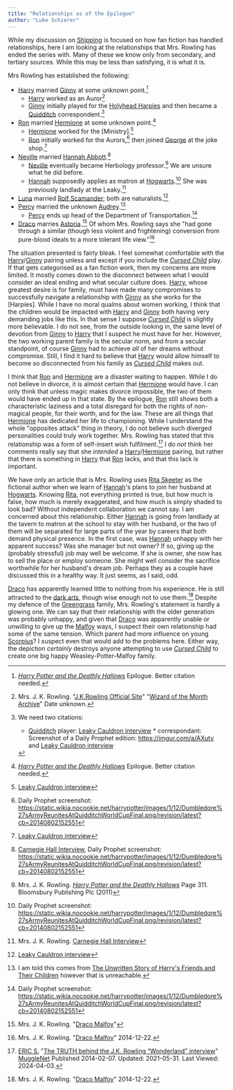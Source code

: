```yaml
---
title: "Relationships as of the Epilogue"
author: "Luke Schierer"
---
```


While my discussion on [Shipping] is focused on how fan fiction has
handled relationships, here I am looking at the relationships that
Mrs. Rowling has ended the series with.  Many of these we know only
from secondary, and tertiary sources.  While this may be less than
satisfying, it is what it is.

Mrs Rowling has established the following:

* [Harry] married [Ginny] at some unknown point.[^HPGW]
  * [Harry] worked as an Auror[^HPJob]
  * [Ginny] initially played for the [Holyhead Harpies]
    and then became a [Quidditch] correspondent.[^GWJob]
* [Ron] married [Hermione] at some unknown point.[^RWHG]
  * [Hermione] worked for the [Ministry].[^HGJob]
  * [Ron] initially worked for the Aurors,[^RWJ1] then
    joined [George] at the joke shop.[^RWJob]
* [Neville] married [Hannah Abbott].[^NLHA]
  * [Neville] eventually became Herbology professor.[^NLJob] We are
    unsure what he did before.
  * [Hannah] supposedly applies as matron at [Hogwarts].[^HAJ2]
    She was previously landlady at the Leaky.[^HAJ1]
* [Luna] married [Rolf Scamander]; both are naturalists.[^LSRS]
* [Percy] married the unknown [Audrey].[^PWA]
  * [Percy] ends up head of the Department of Transportation.[^PWJob]
* [Draco] marries [Astoria].[^DMAG]  Of whom Mrs. Rowling says she
  "had gone through a similar (though less violent and frightening)
  conversion from pure-blood ideals to a more tolerant life view."[^AG]

The situation presented is fairly bleak.  I feel somewhat comfortable
with the [Harry]/[Ginny] pairing unless and except if you include the
_[Cursed Child]_ play.  If that gets categorised as a fan fiction
work, then my concerns are more limited.  It mostly comes down to the
disconnect between what I would consider an ideal ending and what
secular culture does.  [Harry], whose greatest desire is for family,
must have made many compromises to successfully navigate a
relationship with [Ginny] as she works for the [Harpies].  While I
have no moral qualms about women working, I think that the children
would be impacted with [Harry] and [Ginny] both having very demanding
jobs like this.  In that sense I suppose _[Cursed Child]_ is slightly
more believable.  I do not see, from the outside looking in, the same
level of devotion from [Ginny] to [Harry] that I suspect he must have
for her.  However, the two working parent family is the secular norm,
and from a secular standpoint, of course [Ginny] had to achieve *all*
of her dreams without compromise.  Still, I find it hard to believe
that [Harry] would allow himself to become so disconnected from his
family as _[Cursed Child]_ makes out.

I think that [Ron] and [Hermione] are a disaster waiting to happen.
While I do not believe in divorce, it is almost certain that
[Hermione] would have.  I can only think that unless magic makes
divorce impossible, the two of them would have ended up in that state.
By the epilogue, [Ron] still shows both a characteristic laziness and
a total disregard for both the rights of non-magical people, for their
worth, and for the law.  These are all things that [Hermione] has
dedicated her life to championing.  While I understand the whole
"opposites attack" thing in theory, I do not believe such diverged
personalities could truly work together.  Mrs. Rowling has stated that this relationship was a form of self-insert wish fulfilment.[^240403-1]  I do
*not* think her comments really say that she *intended* a [Harry]/[Hermione]
pairing, but rather that there is something in [Harry] that [Ron] lacks, and that this lack is important. 

We have only an article that is Mrs. Rowling uses [Rita Skeeter] as
the fictional author when we learn of [Hannah]'s plans to join her
husband at [Hogwarts].  Knowing [Rita], not everything printed is
true, but how much is false, how much is merely exaggerated, and how
much is simply shaded to look bad?  Without independent collaboration
we cannot say.  I am concerned about this relationship.  Either
[Hannah] is going from landlady at the tavern to matron at the school
to stay with her husband, or the two of them will be separated for
large parts of the year by careers that both demand physical presence.
In the first case, was [Hannah] unhappy with her apparent success?
Was she manager but not owner?  If so, giving up the (probably
stressful) job may well be welcome.  If she is owner, she now has to
sell the place or employ someone.  She might well consider the
sacrifice worthwhile for her husband's dream job.  Perhaps they as a
couple have discussed this in a healthy way.  It just seems, as I
said, odd.

[Draco] has apparently learned little to nothing from his experience.
He is still attracted to the [dark arts], though wise enough not to
use them.[^DMDA]  Despite my defence of the [Greengrass] family, Mrs.
Rowling's statement is hardly a glowing one.  We can say that their
relationship with the older generation was probably unhappy, and given
that [Draco] was apparently unable or unwilling to give up the
[Malfoy] ways, I suspect their own relationship had some of the same
tension.  Which parent had more influence on young [Scorpius]?  I
suspect even that would add to the problems here.  Either way, the
depiction *certainly* destroys anyone attempting to use _[Cursed Child]_
to create one big happy Weasley-Potter-Malfoy family. 

[Shipping]: ../shipping/

[Astoria]: <../people/greengrass/astoria/>

[Draco]: <../people/malfoy/draco_lucius/>

[Scorpius]: <../people/malfoy/scorpius/>

[Greengrass]: <../people/greengrass/>

[dark arts]: <../magic/dark/>

[Rita]: <../people/skeeter/rita/>

[Rita Skeeter]: <../people/skeeter/rita/>

[Hogwarts]: <../hogwarts/>

[Ron]: <../people/weasley/ronald_bilius/>

[Hermione]: <../people/granger/hermione_jean/>

[Harry]: <../people/potter/harry_james/>

[Ginny]: <../people/weasley/ginevra_molly/>

[George]: <../people/weasley/george/>

[Neville]: <../people/longbottom/neville/>

[Percy]: <../people/weasley/percy_ignatius/>

[Audrey]: <../people/>

[Luna]: <../people/lovegood/luna/>

[Hannah Abbott]: <../people/abbott/hannah/>

[Rolf Scamander]: <../people/scamander/rolf/>

[Quidditch]: <../quidditch/>

[Malfoy]: ../people/malfoy/

[Hannah]: ../people/abbott/hannah/

[Holyhead Harpies]: ../quidditch/

[^AG]: Mrs. J. K. Rowling. "[Draco Malfoy]" 2014-12-22.

[^DWAG]: Mrs. J. K. Rowling. "[Draco Malfoy]" 2014-12-22.

[^DMDA]: Mrs. J. K. Rowling. "[Draco Malfoy]" 2014-12-22.

[Draco Malfoy]: https://www.rowlingindex.org/work/dmpm/

[^DMAG]: Mrs. J. K. Rowling. "[Draco Malfoy]"

[^PWA]: I am told this comes from [The Unwritten Story of Harry's Friends and Their Children](http://entertainment.timesonline.co.uk/tol/arts_and_entertainment/books/article3105517.ece) however that is unreachable.

[^NLHA]: [Carnegie Hall Interview], Daily Prophet screenshot: https://static.wikia.nocookie.net/harrypotter/images/1/12/Dumbledore%27sArmyReunitesAtQuidditchWorldCupFinal.png/revision/latest?cb=20140802152551

[^PWJob]: Daily Prophet screenshot: https://static.wikia.nocookie.net/harrypotter/images/1/12/Dumbledore%27sArmyReunitesAtQuidditchWorldCupFinal.png/revision/latest?cb=20140802152551

[^HAJ2]: Daily Prophet screenshot: https://static.wikia.nocookie.net/harrypotter/images/1/12/Dumbledore%27sArmyReunitesAtQuidditchWorldCupFinal.png/revision/latest?cb=20140802152551

[^HAJ1]: Mrs. J. K. Rowling. [Carnegie Hall Interview]

[Carnegie Hall Interview]: http://www.the-leaky-cauldron.org/2007/10/20/j-k-rowling-at-carnegie-hall-reveals-dumbledore-is-gay-neville-marries-hannah-abbott-and-scores-more/

[^LSRS]: [Leaky Cauldron interview]

[^HGJob]: [Leaky Cauldron interview]

[^RWJob]: [Leaky Cauldron interview]

[^NLJob]: Mrs. J. K. Rowling. _[Harry Potter and the Deathly Hallows]_
    Page 311. Bloomsbury Publishing Plc (2011)

[Harry Potter and the Deathly Hallows]: https://www.librarything.com/work/3577382

[^RWJ1]: Daily Prophet screenshot: https://static.wikia.nocookie.net/harrypotter/images/1/12/Dumbledore%27sArmyReunitesAtQuidditchWorldCupFinal.png/revision/latest?cb=20140802152551

[^GWJob]: We need two citations:
    * [Quidditch] player: [Leaky Cauldron interview] * correspondant:
    Screenshot of a Daily Prophet edition: https://imgur.com/a/AXutv
    and [Leaky Cauldron interview]

[Leaky Cauldron interview]: http://www.the-leaky-cauldron.org/2007/07/30/j-k-rowling-web-chat-transcript/

[^HPJob]: Mrs. J. K. Rowling. "[J.K.Rowling Official Site]" "[Wizard of the Month Archive]" Date unknown.

[J.K.Rowling Official Site]: https://www.therowlinglibrary.com/jkrowling.com/textonly/en

[Wizard of the Month Archive]: https://www.therowlinglibrary.com/jkrowling.com/textonly/en/wotm.html

[^RWHG]: _[Harry Potter and the Deathly Hallows]_ Epilogue.  Better citation needed.

[^HPGW]: _[Harry Potter and the Deathly Hallows]_ Epilogue.  Better citation needed.

[Harry Potter and the Deathly Hallows]: https://www.librarything.com/work/3577382

[Cursed Child]: https://www.librarything.com/work/23409259

[^240403-1]: [ERIC S.](https://www.mugglenet.com/author/eric/)
    "[The TRUTH behind the J.K. Rowling “Wonderland” interview](https://www.mugglenet.com/2014/02/the-truth-behind-the-j-k-rowling-wonderland-interview/)"
    [MuggleNet](https://www.mugglenet.com/) Published 2014-02-07. Updated: 2021-05-31. Last Viewed: 2024-04-03.  